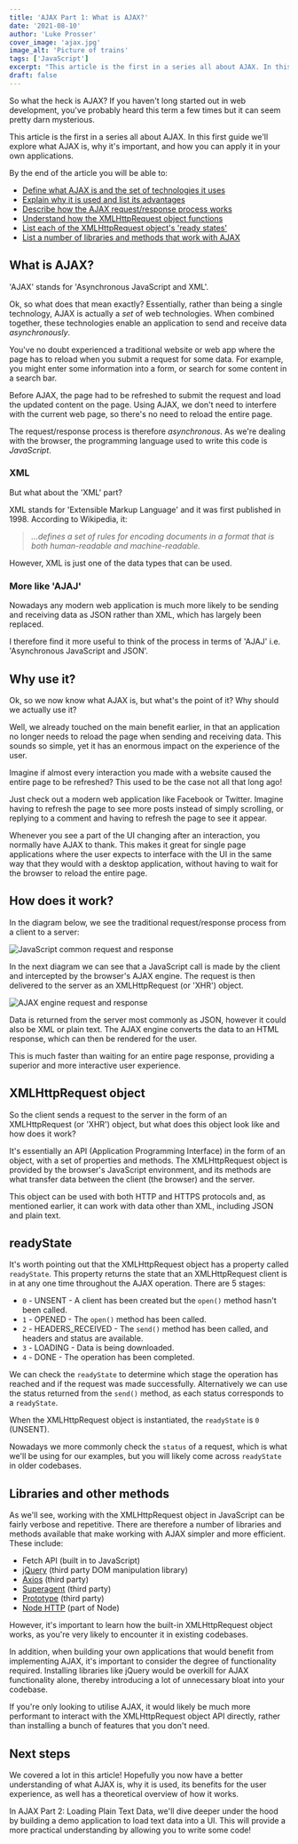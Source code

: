 ```yaml
---
title: 'AJAX Part 1: What is AJAX?'
date: '2021-08-10'
author: 'Luke Prosser'
cover_image: 'ajax.jpg'
image_alt: 'Picture of trains'
tags: ['JavaScript']
excerpt: "This article is the first in a series all about AJAX. In this first guide we'll explore what AJAX is, why it's important, and how you can apply it in your own applications."
draft: false
---
```


So what the heck is AJAX? If you haven't long started out in web development, you've probably heard this term a few times but it can seem pretty darn mysterious.

This article is the first in a series all about AJAX. In this first guide we'll explore what AJAX is, why it's important, and how you can apply it in your own applications.

By the end of the article you will be able to:

- [Define what AJAX is and the set of technologies it uses](#what-is-ajax)
- [Explain why it is used and list its advantages](#why-use-it)
- [Describe how the AJAX request/response process works](#how-does-it-work)
- [Understand how the XMLHttpRequest object functions](#xmlhttprequest-object)
- [List each of the XMLHttpRequest object's 'ready states'](#readystate)
- [List a number of libraries and methods that work with AJAX](#libraries-and-other-methods)

## What is AJAX?

'AJAX' stands for 'Asynchronous JavaScript and XML'.

Ok, so what does that mean exactly? Essentially, rather than being a single technology, AJAX is actually a _set_ of web technologies. When combined together, these technologies enable an application to send and receive data _asynchronously_.

You've no doubt experienced a traditional website or web app where the page has to reload when you submit a request for some data. For example, you might enter some information into a form, or search for some content in a search bar.

Before AJAX, the page had to be refreshed to submit the request and load the updated content on the page. Using AJAX, we don't need to interfere with the current web page, so there's no need to reload the entire page.

The request/response process is therefore _asynchronous_. As we're dealing with the browser, the programming language used to write this code is _JavaScript_.

### XML

But what about the 'XML' part?

XML stands for 'Extensible Markup Language' and it was first published in 1998. According to Wikipedia, it:

> _...defines a set of rules for encoding documents in a format that is both human-readable and machine-readable._

However, XML is just one of the data types that can be used.

### More like 'AJAJ'

Nowadays any modern web application is much more likely to be sending and receiving data as JSON rather than XML, which has largely been replaced.

I therefore find it more useful to think of the process in terms of 'AJAJ' i.e. 'Asynchronous JavaScript and JSON'.

## Why use it?

Ok, so we now know what AJAX is, but what's the point of it? Why should we actually use it?

Well, we already touched on the main benefit earlier, in that an application no longer needs to reload the page when sending and receiving data. This sounds so simple, yet it has an enormous impact on the experience of the user.

Imagine if almost every interaction you made with a website caused the entire page to be refreshed? This used to be the case not all that long ago!

Just check out a modern web application like Facebook or Twitter. Imagine having to refresh the page to see more posts instead of simply scrolling, or replying to a comment and having to refresh the page to see it appear.

Whenever you see a part of the UI changing after an interaction, you normally have AJAX to thank. This makes it great for single page applications where the user expects to interface with the UI in the same way that they would with a desktop application, without having to wait for the browser to reload the entire page.

## How does it work?

In the diagram below, we see the traditional request/response process from a client to a server:

![JavaScript common request and response](/images/posts/ajax-part-1-what-is-ajax/common-request-response.png 'JavaScript common request and response')

In the next diagram we can see that a JavaScript call is made by the client and intercepted by the browser's AJAX engine. The request is then delivered to the server as an XMLHttpRequest (or 'XHR') object.

![AJAX engine request and response](/images/posts/ajax-part-1-what-is-ajax/ajax-request-response.png 'AJAX engine request and response')

Data is returned from the server most commonly as JSON, however it could also be XML or plain text. The AJAX engine converts the data to an HTML response, which can then be rendered for the user.

This is much faster than waiting for an entire page response, providing a superior and more interactive user experience.

## XMLHttpRequest object

So the client sends a request to the server in the form of an XMLHttpRequest (or 'XHR') object, but what does this object look like and how does it work?

It's essentially an API (Application Programming Interface) in the form of an object, with a set of properties and methods. The XMLHttpRequest object is provided by the browser's JavaScript environment, and its methods are what transfer data between the client (the browser) and the server.

This object can be used with both HTTP and HTTPS protocols and, as mentioned earlier, it can work with data other than XML, including JSON and plain text.

## readyState

It's worth pointing out that the XMLHttpRequest object has a property called `readyState`. This property returns the state that an XMLHttpRequest client is in at any one time throughout the AJAX operation. There are 5 stages:

- `0` - UNSENT - A client has been created but the `open()` method hasn't been called.
- `1` - OPENED - The `open()` method has been called.
- `2` - HEADERS_RECEIVED - The `send()` method has been called, and headers and status are available.
- `3` - LOADING - Data is being downloaded.
- `4` - DONE - The operation has been completed.

We can check the `readyState` to determine which stage the operation has reached and if the request was made successfully. Alternatively we can use the status returned from the `send()` method, as each status corresponds to a `readyState`.

When the XMLHttpRequest object is instantiated, the `readyState` is `0` (UNSENT).

Nowadays we more commonly check the `status` of a request, which is what we'll be using for our examples, but you will likely come across `readyState` in older codebases.

## Libraries and other methods

As we'll see, working with the XMLHttpRequest object in JavaScript can be fairly verbose and repetitive. There are therefore a number of libraries and methods available that make working with AJAX simpler and more efficient. These include:

- Fetch API (built in to JavaScript)
- [jQuery](https://jquery.com/) (third party DOM manipulation library)
- [Axios](https://axios-http.com/) (third party)
- [Superagent](https://visionmedia.github.io/superagent/) (third party)
- [Prototype](http://prototypejs.org/learn/introduction-to-ajax) (third party)
- [Node HTTP](https://nodejs.org/api/http.html) (part of Node)

However, it's important to learn how the built-in XMLHttpRequest object works, as you're very likely to encounter it in existing codebases.

In addition, when building your own applications that would benefit from implementing AJAX, it's important to consider the degree of functionality required. Installing libraries like jQuery would be overkill for AJAX functionality alone, thereby introducing a lot of unnecessary bloat into your codebase.

If you're only looking to utilise AJAX, it would likely be much more performant to interact with the XMLHttpRequest object API directly, rather than installing a bunch of features that you don't need.

## Next steps

We covered a lot in this article! Hopefully you now have a better understanding of what AJAX is, why it is used, its benefits for the user experience, as well has a theoretical overview of how it works.

In <Link href="/posts/ajax-part-2-loading-plain-text-data"><a>AJAX Part 2: Loading Plain Text Data</a></Link>, we'll dive deeper under the hood by building a demo application to load text data into a UI. This will provide a more practical understanding by allowing you to write some code!
